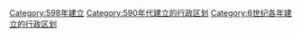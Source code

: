 [[Category:598年建立|Category:598年建立]]
[[Category:590年代建立的行政区划|Category:590年代建立的行政区划]]
[[Category:6世纪各年建立的行政区划|Category:6世纪各年建立的行政区划]]